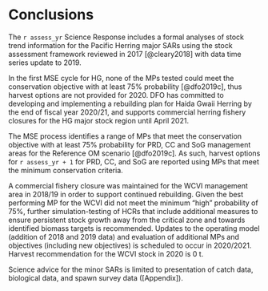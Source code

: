 # Conclusions

The `r assess_yr` Science Response includes a formal analyses of stock trend information for the Pacific Herring major SARs using the stock assessment framework reviewed in 2017 [@cleary2018] with data time series update to 2019. 

In the first MSE cycle for HG, none of the MPs tested could meet the conservation objective with at least 75% probability [@dfo2019c], thus harvest options are not provided for 2020.
DFO has committed to developing and implementing a rebuilding plan for Haida Gwaii Herring by the end of fiscal year 2020/21, and supports commercial herring fishery closures for the HG major stock region until April 2021.

The MSE process identifies a range of MPs that meet the conservation objective with at least 75% probability for PRD, CC and SoG management areas for the Reference OM scenario [@dfo2019c]. As such, harvest options for `r assess_yr + 1` for PRD, CC, and SoG are reported using MPs that meet the minimum conservation criteria.

A commercial fishery closure was maintained for the WCVI management area in 2018/19 in order to support continued rebuilding.
Given the best performing MP for the WCVI did not meet the minimum "high" probability of 75%, further simulation-testing of HCRs that include additional measures to ensure persistent stock growth away from the critical zone and towards identified biomass targets is recommended. Updates to the operating model (addition of 2018 and 2019 data) and evaluation of additional MPs and objectives (including new objectives) is scheduled to occur in 2020/2021. Harvest recommendation for the WCVI stock in 2020 is 0 t.

Science advice for the minor SARs is limited to presentation of catch data, biological data, and spawn survey data ([Appendix]).
